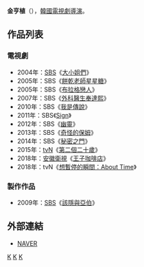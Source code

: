 {{藝人
| 姓名     = 金亨植
| 類型     = 導演
| 圖片     = 
| 圖片尺寸 = 
| 圖片簡介 = 
| 原名     =  
| 外文名   = 김형식
| 外文     = ko
| 羅馬拼音 = Kim Hyung Shik
| 英文名   = 
| 綽號     = 
| 其他藝名 = 
| 國籍     = {{ROK}}
| 民族     = 
| 籍貫     = 
| 出生日期 = 
| 出生地點 = 
| 職業     = [[導演|導演]]
| 語言     = [[韓語|韓語]]
| 教育程度 = 
| 配偶     = 
| 出身地   = 
| 出道作   = 
| 出道日期 = 2004年
| 代表作   = 
| 活躍年代 = 
| 經紀公司 = [[SBS_(韓國)|SBS]]
}}

'''金亨植'''（{{lang-ko|'''김형식'''}}），[[韓國|韓國]][[電視劇|電視劇]][[導演|導演]]。

== 作品列表 ==
=== 電視劇 ===
*2004年：[[SBS_(韓國)|SBS]]《[[大小姐們|大小姐們]]》
*2005年：SBS《[[餅乾老師星星糖|餅乾老師星星糖]]》
*2005年：SBS《[[布拉格戀人|布拉格戀人]]》
*2007年：SBS《[[外科醫生奉達熙|外科醫生奉達熙]]》
*2010年：SBS《[[我是傳說|我是傳說]]》
*2011年：SBS《[[Sign_(韓國電視劇)|Sign]]》
*2012年：SBS《[[幽靈_(韓國電視劇)|幽靈]]》
*2013年：SBS《[[奇怪的保姆|奇怪的保姆]]》
*2014年：SBS《[[秘密之門|秘密之門]]》
*2015年：[[TVN|tvN]]《[[第二個二十歲|第二個二十歲]]》
*2018年：[[安徽衛視|安徽衛視]]《[[王子咖啡店|王子咖啡店]]》
*2018年：tvN《[[想暫停的瞬間：About_Time|想暫停的瞬間：About Time]]》

===製作作品 ===
*2009年：[[SBS_(韓國)|SBS]]《[[該隱與亞伯_(電視劇)|該隱與亞伯]]》

== 外部連結 ==
*[http://search.naver.com/search.naver?where=nexearch&sm=tab_etc&ie=utf8&os=143123&pkid=1&query=pd%EA%B9%80%ED%98%95%EC%8B%9D NAVER] {{Wayback|url=http://search.naver.com/search.naver?where=nexearch&sm=tab_etc&ie=utf8&os=143123&pkid=1&query=pd%EA%B9%80%ED%98%95%EC%8B%9D |date=20190701004709 }}{{ko}}



[[Category:韓國導演|K]]
[[Category:韓國電視劇導演|K]]
[[Category:金姓|K]]